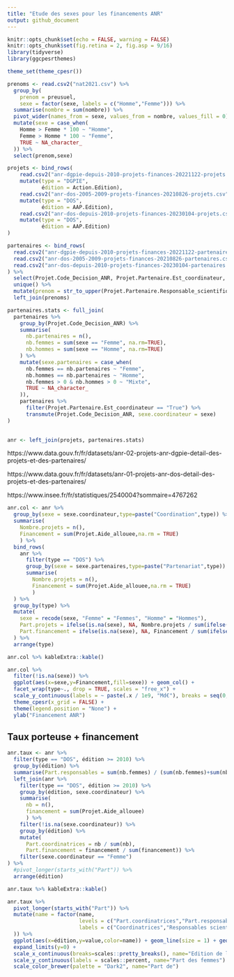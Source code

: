 ```yaml
---
title: "Etude des sexes pour les financements ANR"
output: github_document
---
```


```r
knitr::opts_chunk$set(echo = FALSE, warning = FALSE)
knitr::opts_chunk$set(fig.retina = 2, fig.asp = 9/16)
library(tidyverse)
library(ggcpesrthemes)

theme_set(theme_cpesr())
```

```r
prenoms <- read.csv2("nat2021.csv") %>%
  group_by(
    prenom = preusuel, 
    sexe = factor(sexe, labels = c("Homme","Femme"))) %>%
  summarise(nombre = sum(nombre)) %>%
  pivot_wider(names_from = sexe, values_from = nombre, values_fill = 0) %>%
  mutate(sexe = case_when(
    Homme > Femme * 100 ~ "Homme",
    Femme > Homme * 100 ~ "Femme",
    TRUE ~ NA_character_
  )) %>%
  select(prenom,sexe)

projets <- bind_rows(
    read.csv2("anr-dgpie-depuis-2010-projets-finances-20221122-projets.csv", dec='.') %>%
    mutate(type = "DGPIE",
           édition = Action.Edition),
    read.csv2("anr-dos-2005-2009-projets-finances-20210826-projets.csv", dec='.') %>% 
    mutate(type = "DOS",
           édition = AAP.Edition),
    read.csv2("anr-dos-depuis-2010-projets-finances-20230104-projets.csv", dec='.') %>%
    mutate(type = "DOS",
           édition = AAP.Edition)
) 

partenaires <- bind_rows(
  read.csv2("anr-dgpie-depuis-2010-projets-finances-20221122-partenaires.csv") %>% filter(Projet.Partenaire.Est_coordinateur == "True"),
  read.csv2("anr-dos-2005-2009-projets-finances-20210826-partenaires.csv"),
  read.csv2("anr-dos-depuis-2010-projets-finances-20230104-partenaires.csv")
) %>% 
  select(Projet.Code_Decision_ANR, Projet.Partenaire.Est_coordinateur, Projet.Partenaire.Responsable_scientifique.Prenom, Projet.Partenaire.Responsable_scientifique.Nom) %>%
  unique() %>%
  mutate(prenom = str_to_upper(Projet.Partenaire.Responsable_scientifique.Prenom)) %>%
  left_join(prenoms)

partenaires.stats <- full_join(
  partenaires %>%
    group_by(Projet.Code_Decision_ANR) %>%
    summarise(
      nb.partenaires = n(),
      nb.femmes = sum(sexe == "Femme", na.rm=TRUE),
      nb.hommes = sum(sexe == "Homme", na.rm=TRUE)
    ) %>%
    mutate(sexe.partenaires = case_when(
      nb.femmes == nb.partenaires ~ "Femme",
      nb.hommes == nb.partenaires ~ "Homme",
      nb.femmes > 0 & nb.hommes > 0 ~ "Mixte",
      TRUE ~ NA_character_
    )),
    partenaires %>%
      filter(Projet.Partenaire.Est_coordinateur == "True") %>%
      transmute(Projet.Code_Decision_ANR, sexe.coordinateur = sexe)
)
    

anr <- left_join(projets, partenaires.stats)
```


https://www.data.gouv.fr/fr/datasets/anr-02-projets-anr-dgpie-detail-des-projets-et-des-partenaires/

https://www.data.gouv.fr/fr/datasets/anr-01-projets-anr-dos-detail-des-projets-et-des-partenaires/

https://www.insee.fr/fr/statistiques/2540004?sommaire=4767262


```r
anr.col <- anr %>%
  group_by(sexe = sexe.coordinateur,type=paste("Coordination",type)) %>%
  summarise(
    Nombre.projets = n(),
    Financement = sum(Projet.Aide_allouee,na.rm = TRUE)
    ) %>%
  bind_rows(
    anr %>%
      filter(type == "DOS") %>%
      group_by(sexe = sexe.partenaires,type=paste("Partenariat",type)) %>%
      summarise(
        Nombre.projets = n(),
        Financement = sum(Projet.Aide_allouee,na.rm = TRUE)
        )
  ) %>%
  group_by(type) %>%
  mutate(
    sexe = recode(sexe, "Femme" = "Femmes", "Homme" = "Hommes"),
    Part.projets = ifelse(is.na(sexe), NA, Nombre.projets / sum(ifelse(!is.na(sexe),Nombre.projets,0))),
    Part.financement = ifelse(is.na(sexe), NA, Financement / sum(ifelse(!is.na(sexe),Financement,0)))
  ) %>%
  arrange(type)

anr.col %>% kableExtra::kable()
```

```r
anr.col %>%
  filter(!is.na(sexe)) %>%
  ggplot(aes(x=sexe,y=Financement,fill=sexe)) + geom_col() +
  facet_wrap(type~., drop = TRUE, scales = "free_x") +
  scale_y_continuous(labels = ~ paste(.x / 1e9, "Md€"), breaks = seq(0,10,2)*1e9) +
  theme_cpesr(x_grid = FALSE) +
  theme(legend.position = "None") +
  ylab("Financement ANR")
```





## Taux porteuse + financement

```r
anr.taux <- anr %>%
  filter(type == "DOS", édition >= 2010) %>%
  group_by(édition) %>%
  summarise(Part.responsables = sum(nb.femmes) / (sum(nb.femmes)+sum(nb.hommes))) %>%
  left_join(anr %>%
    filter(type == "DOS", édition >= 2010) %>%
    group_by(édition, sexe.coordinateur) %>%
    summarise(
      nb = n(),
      financement = sum(Projet.Aide_allouee)
      ) %>%
    filter(!is.na(sexe.coordinateur)) %>%
    group_by(édition) %>%
    mutate(
      Part.coordinatrices = nb / sum(nb),
      Part.financement = financement / sum(financement)) %>%
    filter(sexe.coordinateur == "Femme") 
) %>%
  #pivot_longer(starts_with("Part")) %>%
  arrange(édition)

anr.taux %>% kableExtra::kable()
```
```r
anr.taux %>%
  pivot_longer(starts_with("Part")) %>%
  mutate(name = factor(name,
                       levels = c("Part.coordinatrices","Part.responsables","Part.financement"),
                       labels = c("Coordinatrices","Responsables scientifiques","Financement avec coordinatrice")
  )) %>%
  ggplot(aes(x=édition,y=value,color=name)) + geom_line(size = 1) + geom_point(shape = 21, size=3, stroke= 1, fill="white") +
  expand_limits(y=0) +
  scale_x_continuous(breaks=scales::pretty_breaks(), name="Edition de l'appel à projets ANR") +
  scale_y_continuous(labels = scales::percent, name="Part des femmes") +
  scale_color_brewer(palette = "Dark2", name="Part de")
```

